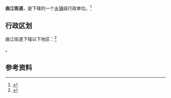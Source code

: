 {{中国乡级行政区|32/10/02/004/000}}

'''曲江街道'''，是{{PRC admin/fullname|32/10/02/004/000|3}}下辖的一个[[乡镇|乡镇]]级行政单位。<ref>{{PRC admin/ref sgc|{{PRC admin/parent|32/10/02/004/000}}}}</ref>

== 行政区划 ==

曲江街道下辖以下地区：<ref>{{PRC admin/ref sgc|32/10/02/004/000}}</ref>

{{PRC admin/children|32/10/02/004/000}}。

== 参考资料 ==

{{reflist}}

{{行政区划小作品}}
{{PRC admin/navcat|32/10/02/004/000}}